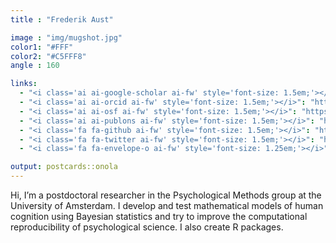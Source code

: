 ```yaml
---
title : "Frederik Aust"

image : "img/mugshot.jpg"
color1: "#FFF"
color2: "#C5FFF8"
angle : 160

links:
  - "<i class='ai ai-google-scholar ai-fw' style='font-size: 1.5em;'></i>": "https://scholar.google.de/citations?user=8pqcwFcAAAAJ"
  - "<i class='ai ai-orcid ai-fw' style='font-size: 1.5em;'></i>": "https://orcid.org/0000-0003-4900-788X"
  - "<i class='ai ai-osf ai-fw' style='font-size: 1.5em;'></i>": "https://osf.io/zqedt/"
  - "<i class='ai ai-publons ai-fw' style='font-size: 1.5em;'></i>": "https://publons.com/researcher/604278/frederik-aust/peer-review/"
  - "<i class='fa fa-github ai-fw' style='font-size: 1.5em;'></i>": "https://github.com/crsh"
  - "<i class='fa fa-twitter ai-fw' style='font-size: 1.5em;'></i>": "https://twitter.com/frederikaust"
  - "<i class='fa fa-envelope-o ai-fw' style='font-size: 1.25em;'></i>": "mailto:f.aust@uva.nl"

output: postcards::onola
---
```


<link rel="stylesheet" href="https://cdn.jsdelivr.net/gh/jpswalsh/academicons@1/css/academicons.min.css">
<link rel="stylesheet" href="https://cdnjs.cloudflare.com/ajax/libs/font-awesome/4.7.0/css/font-awesome.min.css">

Hi, I'm a postdoctoral researcher in the Psychological Methods group at the University of Amsterdam.
I develop and test mathematical models of human cognition using Bayesian statistics and try to improve the computational reproducibility of psychological science.
I also create R packages.
